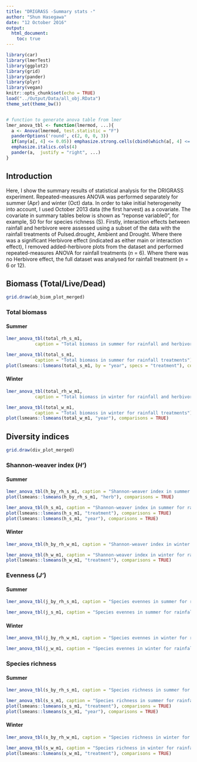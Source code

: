 ```yaml
---
title: "DRIGRASS -Summary stats -"
author: "Shun Hasegawa"
date: "12 October 2016"
output:
  html_document:
    toc: true
---
```


```r
library(car)
library(lmerTest)
library(ggplot2)
library(grid)
library(pander)
library(plyr)
library(vegan)
knitr::opts_chunk$set(echo = TRUE)
load("../Output/Data/all_obj.RData")
theme_set(theme_bw()) 


# function to generate anova table from lmer
lmer_anova_tbl <- function(lmermod, ...){
  a <- Anova(lmermod, test.statistic = "F")
  panderOptions('round', c(2, 0, 0, 3))
  if(any(a[, 4] <= 0.05)) emphasize.strong.cells(cbind(which(a[, 4] <= 0.05), 4))
  emphasize.italics.cols(4)
  pander(a,  justify = "right", ...)
}

```



## Introduction
Here, I show the summary results of statistical analysis for the DRIGRASS experiment. Repeated-measures ANOVA was performed separately for summer (Apr) and winter (Oct) data. In order to take initial heterogeneity into account, I used October 2013 data (the first harvest) as a covariate. The covariate in summary tables below is shown as "reponse variable0", for example, S0 for for species richness (S). Firstly, interaction effects between rainfall and herbivore were assessed using a subset of the data with the rainfall treatments of Pulsed.drought, Ambient and Drought. Where there was a significant Herbivore effect (indicated as either main or interaction effect), I removed added-herbivore plots from the dataset and performed repeated-measures ANOVA for rainfall treatments (_n_ = 6). Where there was no Herbivore effect, the full dataset was analysed for rainfall treatment (_n_ = 6 or 12).




## Biomass (Total/Live/Dead)

```r
grid.draw(ab_biom_plot_merged)
```

### Total biomass


#### Summer
```r
lmer_anova_tbl(total_rh_s_m1, 
           caption = "Total biomass in summer for rainfall and herbivore treatments")

lmer_anova_tbl(total_s_m1, 
           caption = "Total biomass in summer for rainfall treatments")
plot(lsmeans::lsmeans(total_s_m1, by = "year", specs = "treatment"), comparisons = TRUE)
```

#### Winter
```r
lmer_anova_tbl(total_rh_w_m1, 
           caption = "Total biomass in winter for rainfall and herbivore treatments")

lmer_anova_tbl(total_w_m1, 
           caption = "Total biomass in winter for rainfall treatments")
plot(lsmeans::lsmeans(total_w_m1, "year"), comparisons = TRUE)
```




## Diversity indices

```r
grid.draw(div_plot_merged)
```


### Shannon-weaver index (_H'_)


#### Summer
```r
lmer_anova_tbl(h_by_rh_s_m1, caption = "Shannon-weaver index in summer for rainfall and herbivore treatments")
plot(lsmeans::lsmeans(h_by_rh_s_m1, "herb"), comparisons = TRUE)
```

```r

lmer_anova_tbl(h_s_m1, caption = "Shannon-weaver index in summer for rainfall")
plot(lsmeans::lsmeans(h_s_m1, "treatment"), comparisons = TRUE)
plot(lsmeans::lsmeans(h_s_m1, "year"), comparisons = TRUE)
```




#### Winter
```r
lmer_anova_tbl(h_by_rh_w_m1, caption = "Shannon-weaver index in winter for rainfall and herbivore treatments")

lmer_anova_tbl(h_w_m1, caption = "Shannon-weaver index in winter for rainfall")
plot(lsmeans::lsmeans(h_w_m1, "treatment"), comparisons = TRUE)

```




### Evenness (_J'_)

#### Summer
```r
lmer_anova_tbl(j_by_rh_s_m1, caption = "Species evennes in summer for rainfall and herbivore treatments")

lmer_anova_tbl(j_s_m1, caption = "Species evennes in summer for rainfall")
```


#### Winter
```r
lmer_anova_tbl(j_by_rh_w_m1, caption = "Species evennes in winter for rainfall and herbivore treatments")

lmer_anova_tbl(j_w_m1, caption = "Species evennes in winter for rainfall")
```



### Species richness


#### Summer
```r
lmer_anova_tbl(s_by_rh_s_m1, caption = "Species richness in summer for rainfall and herbivore treatments")

lmer_anova_tbl(s_s_m1, caption = "Species richness in summer for rainfall")
plot(lsmeans::lsmeans(s_s_m1, "treatment"), comparisons = TRUE)
plot(lsmeans::lsmeans(s_s_m1, "year"), comparisons = TRUE)
```


#### Winter
```r
lmer_anova_tbl(s_by_rh_w_m1, caption = "Species richness in winter for rainfall and herbivore treatments")

lmer_anova_tbl(s_w_m1, caption = "Species richness in winter for rainfall")
plot(lsmeans::lsmeans(s_w_m1, "treatment"), comparisons = TRUE)
```




<!-- ## C$_3$ ratios -->

<!-- ```{r c3_fig, echo=FALSE, fig.height=4, fig.width=4, results='hide'} -->
<!-- fig_c3r -->
<!-- ``` -->


<!-- ```{r c3_tbl, echo=FALSE, results='asis'} -->
<!-- pander(anova(h_m1), justify = "right", caption = "C3 ratios") -->
<!-- ``` -->




<!-- ## Dominent species (>5% of total biomass) -->

<!-- ```{r dom_spp_fig, echo=FALSE, fig.height=7, fig.width=7, results='hide'} -->
<!-- sp_plot -->
<!-- ``` -->

<!-- ```{r dom_spp_tbl, echo=FALSE, results='asis'} -->
<!-- l <- llply(names(m_rain_list), function(x) pander(anova(m_rain_list[[x]]), justify = "right", caption = x)) -->
<!-- l[[1]] -->
<!-- l[[2]] -->
<!-- l[[3]] -->
<!-- l[[4]] -->
<!-- ``` -->

<!-- ```{r starplot, echo=FALSE, fig.width=8, fig.height=6, results='hide'} -->
<!-- plot_starplot() -->
<!-- ``` -->



<!-- ## NMDS and permANOVA -->

<!-- ```{r nmds_fig, echo=FALSE, fig.height=6, fig.width=7, results='hide'} -->
<!-- plot_nmds_2016() -->
<!-- ``` -->


<!-- ```{r perm, echo=FALSE, results='asis'} -->
<!-- pander(perm_rxh$aov.tab, justify = "right", caption = "permANOVA for rainfall x herb interaction") -->
<!-- pander(perm_rain$aov.tab, justify = "right", caption = "permANOVA for rainfall treatment") -->
<!-- ``` -->


